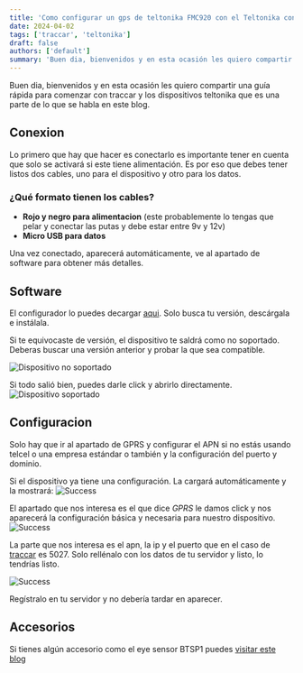 ```yaml
---
title: 'Como configurar un gps de teltonika FMC920 con el Teltonika configurator para traccar?'
date: 2024-04-02
tags: ['traccar', 'teltonika']
draft: false
authors: ['default']
summary: 'Buen dia, bienvenidos y en esta ocasión les quiero compartir una guía rápida para comenzar con traccar y los dispositivos teltonika que es una parte de lo que se habla en este blog.'
---
```


Buen dia, bienvenidos y en esta ocasión les quiero compartir una guía rápida para comenzar con traccar y los dispositivos teltonika que es una parte de lo que se habla en este blog.

## Conexion

Lo primero que hay que hacer es conectarlo es importante tener en cuenta que solo se activará si este tiene alimentación. Es por eso que debes tener listos dos cables, uno para el dispositivo y otro para los datos.

### ¿Qué formato tienen los cables?

- **Rojo y negro para alimentacion** (este probablemente lo tengas que pelar y conectar las putas y debe estar entre 9v y 12v)
- **Micro USB para datos**

Una vez conectado, aparecerá automáticamente, ve al apartado de software para obtener más detalles.

## Software

El configurador lo puedes decargar [aqui](https://wiki.teltonika-gps.com/view/Teltonika_Configurator_versions). Solo busca tu versión, descárgala e instálala.

Si te equivocaste de versión, el dispositivo te saldrá como no soportado. Deberas buscar una versión anterior y probar la que sea compatible.

![Dispositivo no soportado](/static/images/teltonika/config/device-not-supported.png)

Si todo salió bien, puedes darle click y abrirlo directamente.
![Dispositivo soportado](/static/images/teltonika/config/device-supported.png)

## Configuracion

Solo hay que ir al apartado de GPRS y configurar el APN si no estás usando telcel o una empresa estándar o también y la configuración del puerto y dominio.

Si el dispositivo ya tiene una configuración. La cargará automáticamente y la mostrará:
![Success](/static/images/teltonika/config/success.png)

El apartado que nos interesa es el que dice _GPRS_ le damos click y nos aparecerá la configuración básica y necesaria para nuestro dispositivo.
![Success](/static/images/teltonika/config/sidebar-gprs.png)

La parte que nos interesa es el apn, la ip y el puerto que en el caso de [traccar](https://traccar.org) es 5027. Solo rellénalo con los datos de tu servidor y listo, lo tendrías listo.

![Success](/static/images/teltonika/config/basic-settings.png)

Regístralo en tu servidor y no debería tardar en aparecer.

## Accesorios

Si tienes algún accesorio como el eye sensor BTSP1 puedes [visitar este blog](/blog/es/como-configurar-dispositivos-ble-en-equipos-teltonika-como-el-eye-sensor)
